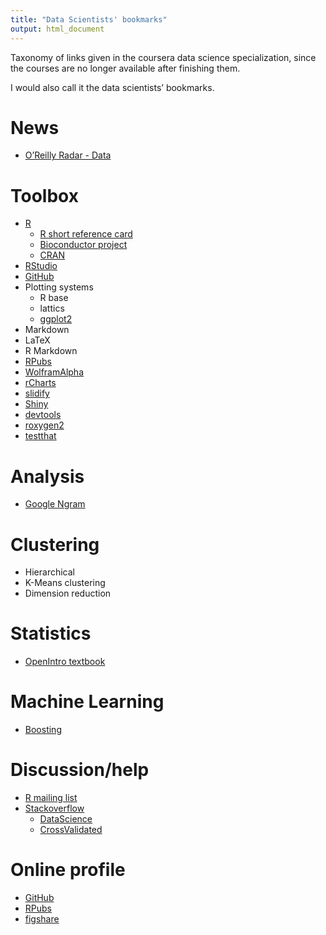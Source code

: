 ```yaml
---
title: "Data Scientists' bookmarks"
output: html_document
---
```


Taxonomy of links given in the coursera data science specialization, since the courses are no longer available after finishing them.

I would also call it the data scientists' bookmarks.

# News

* [O'Reilly Radar - Data](http://radar.oreilly.com/data)

# Toolbox

* [R](http://www.r-project.org/)
  * [R short reference card](http://cran.r-project.org/doc/contrib/Short-refcard.pdf)
  * [Bioconductor project](http://master.bioconductor.org/install/)
  * [CRAN](http://cran.r-project.org)
* [RStudio](http://www.rstudio.com/)
* [GitHub](http://github.com)
* Plotting systems
  * R base
  * lattics
  * [ggplot2](http://docs.ggplot2.org/current/)
* Markdown
* LaTeX
* R Markdown
* [RPubs](https://rpubs.com)
* [WolframAlpha](http://www.wolframalpha.com)
* [rCharts](http://rcharts.io)
* [slidify](http://ramnathv.github.io/slidify/)
* [Shiny](http://shiny.rstudio.com)
* [devtools](https://github.com/hadley/devtools)
* [roxygen2](https://github.com/klutometis/roxygen)
* [testthat](https://github.com/hadley/testthat)

# Analysis

* [Google Ngram](https://books.google.com/ngrams)

# Clustering

* Hierarchical
* K-Means clustering
* Dimension reduction

# Statistics

* [OpenIntro textbook](http://www.openintro.org/stat/textbook.php)

# Machine Learning

* [Boosting](http://webee.technion.ac.il/people/rmeir/BoostingTutorial.pdf)

# Discussion/help

* [R mailing list](http://www.r-project.org/mail.html)
* [Stackoverflow](http://stackoverflow.com)
  * [DataScience](http://datascience.stackexchange.com)
  * [CrossValidated](http://stats.stackexchange.com)

# Online profile

* [GitHub](http://github.com)
* [RPubs](https://rpubs.com)
* [figshare](http://figshare.com/account/my_data)
